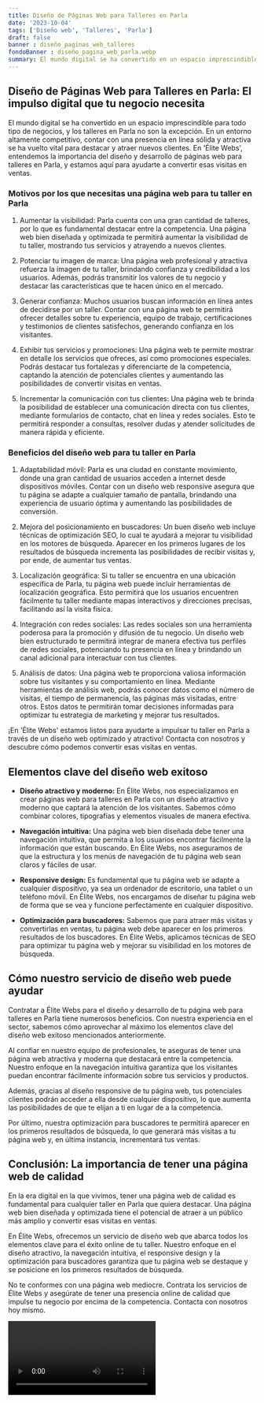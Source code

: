 ```yaml
---
title: Diseño de Páginas Web para Talleres en Parla
date: '2023-10-04'
tags: ['Diseño web', 'Talleres', 'Parla']
draft: false
banner : diseño_paginas_web_talleres
fondoBanner : diseño_pagina_web_parla.webp
summary: El mundo digital se ha convertido en un espacio imprescindible para todo tipo de negocios, y los talleres en Parla no son la excepción. En un entorno altamente competitivo, contar con una presencia en línea sólida y atractiva se ha vuelto vital para destacar y atraer nuevos clientes. En 'Élite Webs', entendemos la importancia del diseño y desarrollo de páginas web para talleres en Parla, y estamos aquí para ayudarte a convertir esas visitas en ventas.
---
```


## Diseño de Páginas Web para Talleres en Parla: El impulso digital que tu negocio necesita

El mundo digital se ha convertido en un espacio imprescindible para todo tipo de negocios, y los talleres en Parla no son la excepción. En un entorno altamente competitivo, contar con una presencia en línea sólida y atractiva se ha vuelto vital para destacar y atraer nuevos clientes. En 'Élite Webs', entendemos la importancia del diseño y desarrollo de páginas web para talleres en Parla, y estamos aquí para ayudarte a convertir esas visitas en ventas.

### Motivos por los que necesitas una página web para tu taller en Parla

1. Aumentar la visibilidad: Parla cuenta con una gran cantidad de talleres, por lo que es fundamental destacar entre la competencia. Una página web bien diseñada y optimizada te permitirá aumentar la visibilidad de tu taller, mostrando tus servicios y atrayendo a nuevos clientes.

2. Potenciar tu imagen de marca: Una página web profesional y atractiva refuerza la imagen de tu taller, brindando confianza y credibilidad a los usuarios. Además, podrás transmitir los valores de tu negocio y destacar las características que te hacen único en el mercado.

3. Generar confianza: Muchos usuarios buscan información en línea antes de decidirse por un taller. Contar con una página web te permitirá ofrecer detalles sobre tu experiencia, equipo de trabajo, certificaciones y testimonios de clientes satisfechos, generando confianza en los visitantes.

4. Exhibir tus servicios y promociones: Una página web te permite mostrar en detalle los servicios que ofreces, así como promociones especiales. Podrás destacar tus fortalezas y diferenciarte de la competencia, captando la atención de potenciales clientes y aumentando las posibilidades de convertir visitas en ventas.

5. Incrementar la comunicación con tus clientes: Una página web te brinda la posibilidad de establecer una comunicación directa con tus clientes, mediante formularios de contacto, chat en línea y redes sociales. Esto te permitirá responder a consultas, resolver dudas y atender solicitudes de manera rápida y eficiente.

### Beneficios del diseño web para tu taller en Parla

1. Adaptabilidad móvil: Parla es una ciudad en constante movimiento, donde una gran cantidad de usuarios acceden a internet desde dispositivos móviles. Contar con un diseño web responsive asegura que tu página se adapte a cualquier tamaño de pantalla, brindando una experiencia de usuario óptima y aumentando las posibilidades de conversión.

2. Mejora del posicionamiento en buscadores: Un buen diseño web incluye técnicas de optimización SEO, lo cual te ayudará a mejorar tu visibilidad en los motores de búsqueda. Aparecer en los primeros lugares de los resultados de búsqueda incrementa las posibilidades de recibir visitas y, por ende, de aumentar tus ventas.

3. Localización geográfica: Si tu taller se encuentra en una ubicación específica de Parla, tu página web puede incluir herramientas de localización geográfica. Esto permitirá que los usuarios encuentren fácilmente tu taller mediante mapas interactivos y direcciones precisas, facilitando así la visita física.

4. Integración con redes sociales: Las redes sociales son una herramienta poderosa para la promoción y difusión de tu negocio. Un diseño web bien estructurado te permitirá integrar de manera efectiva tus perfiles de redes sociales, potenciando tu presencia en línea y brindando un canal adicional para interactuar con tus clientes.

5. Análisis de datos: Una página web te proporciona valiosa información sobre tus visitantes y su comportamiento en línea. Mediante herramientas de análisis web, podrás conocer datos como el número de visitas, el tiempo de permanencia, las páginas más visitadas, entre otros. Estos datos te permitirán tomar decisiones informadas para optimizar tu estrategia de marketing y mejorar tus resultados.

¡En 'Élite Webs' estamos listos para ayudarte a impulsar tu taller en Parla a través de un diseño web optimizado y atractivo! Contacta con nosotros y descubre cómo podemos convertir esas visitas en ventas.

<GifSeo />

<Cta />

## Elementos clave del diseño web exitoso

- **Diseño atractivo y moderno:** En Élite Webs, nos especializamos en crear páginas web para talleres en Parla con un diseño atractivo y moderno que captará la atención de los visitantes. Sabemos cómo combinar colores, tipografías y elementos visuales de manera efectiva.

- **Navegación intuitiva:** Una página web bien diseñada debe tener una navegación intuitiva, que permita a los usuarios encontrar fácilmente la información que están buscando. En Élite Webs, nos aseguramos de que la estructura y los menús de navegación de tu página web sean claros y fáciles de usar.

- **Responsive design:** Es fundamental que tu página web se adapte a cualquier dispositivo, ya sea un ordenador de escritorio, una tablet o un teléfono móvil. En Élite Webs, nos encargamos de diseñar tu página web de forma que se vea y funcione perfectamente en cualquier dispositivo.

- **Optimización para buscadores:** Sabemos que para atraer más visitas y convertirlas en ventas, tu página web debe aparecer en los primeros resultados de los buscadores. En Élite Webs, aplicamos técnicas de SEO para optimizar tu página web y mejorar su visibilidad en los motores de búsqueda.

## Cómo nuestro servicio de diseño web puede ayudar

Contratar a Élite Webs para el diseño y desarrollo de tu página web para talleres en Parla tiene numerosos beneficios. Con nuestra experiencia en el sector, sabemos cómo aprovechar al máximo los elementos clave del diseño web exitoso mencionados anteriormente.

Al confiar en nuestro equipo de profesionales, te aseguras de tener una página web atractiva y moderna que destacará entre la competencia. Nuestro enfoque en la navegación intuitiva garantiza que los visitantes puedan encontrar fácilmente información sobre tus servicios y productos.

Además, gracias al diseño responsive de tu página web, tus potenciales clientes podrán acceder a ella desde cualquier dispositivo, lo que aumenta las posibilidades de que te elijan a ti en lugar de a la competencia.

Por último, nuestra optimización para buscadores te permitirá aparecer en los primeros resultados de búsqueda, lo que generará más visitas a tu página web y, en última instancia, incrementará tus ventas.

## Conclusión: La importancia de tener una página web de calidad

En la era digital en la que vivimos, tener una página web de calidad es fundamental para cualquier taller en Parla que quiera destacar. Una página web bien diseñada y optimizada tiene el potencial de atraer a un público más amplio y convertir esas visitas en ventas.

En Élite Webs, ofrecemos un servicio de diseño web que abarca todos los elementos clave para el éxito online de tu taller. Nuestro enfoque en el diseño atractivo, la navegación intuitiva, el responsive design y la optimización para buscadores garantiza que tu página web se destaque y se posicione en los primeros resultados de búsqueda.

No te conformes con una página web mediocre. Contrata los servicios de Élite Webs y asegúrate de tener una presencia online de calidad que impulse tu negocio por encima de la competencia. Contacta con nosotros hoy mismo.

<Video />

<CtaBot job='Talleres' city='Parla'/>

<Gmaps query='Parla+españa+maps' />